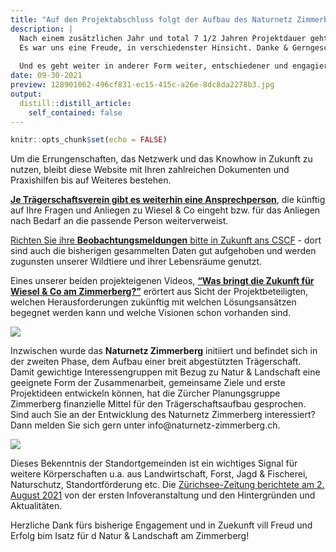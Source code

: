 ```yaml
---
title: "Auf den Projektabschluss folgt der Aufbau des Naturnetz Zimmerberg!"
description: |
  Nach einem zusätzlichen Jahr und total 7 1/2 Jahren Projektdauer geht Wiesel & Co am Zimmerberg jetzt definitiv zu Ende.
  Es war uns eine Freude, in verschiedenster Hinsicht. Danke & Gerngeschehen.
  
  Und es geht weiter in anderer Form weiter, entschiedener und engagierter wie nie zuvor.
date: 09-30-2021
preview: 128901062-496cf831-ec15-415c-a26e-8dc8da2278b3.jpg
output:
  distill::distill_article:
    self_contained: false
---
```



```r
knitr::opts_chunk$set(echo = FALSE)
```

Um die Errungenschaften, das Netzwerk und das Knowhow in Zukunft zu nutzen, bleibt diese Website mit Ihren zahlreichen Dokumenten und Praxishilfen bis auf Weiteres bestehen. 

**[Je Trägerschaftsverein gibt es weiterhin eine Ansprechperson](/ueber-uns/27-die-traegerschaft-wir-stellen-uns-vor/)**, die künftig auf Ihre Fragen und Anliegen zu Wiesel & Co eingeht bzw. für das Anliegen nach Bedarf an die passende Person weiterverweist.

[Richten Sie ihre **Beobachtungsmeldungen** bitte in Zukunft ans CSCF](/Beobachtung-Melden.html) - dort sind auch die bisherigen gesammelten Daten gut aufgehoben und werden zugunsten unserer Wildtiere und ihrer Lebensräume genutzt.

Eines unserer beiden projekteigenen Videos, <a href="https://youtu.be/1ET_8utQuwk" target="_blank">**"Was bringt die Zukunft für Wiesel & Co am Zimmerberg?"**</a> erörtert aus Sicht der Projektbeteiligten, welchen Herausforderungen zukünftig mit welchen Lösungsansätzen begegnet werden kann und welche Visionen schon vorhanden sind.

![](128899128-2b4de64d-f277-45c6-beba-5a3da3a2e969.JPG)

Inzwischen wurde das **Naturnetz Zimmerberg** initiiert und befindet sich in der zweiten Phase, dem Aufbau einer breit abgestützten Trägerschaft.
Damit gewichtige Interessengruppen mit Bezug zu Natur & Landschaft eine geeignete Form der Zusammenarbeit, gemeinsame Ziele und erste Projektideen entwickeln können, hat die Zürcher Planungsgruppe Zimmerberg finanzielle Mittel für den Trägerschaftsaufbau gesprochen. 
Sind auch Sie an der Entwicklung des Naturnetz Zimmerberg interessiert? 
Dann melden Sie sich gern unter info@naturnetz-zimmerberg.ch.

![](128898851-f90d1665-ff45-4081-9384-347fa7bc3452.jpg)

Dieses Bekenntnis der Standortgemeinden ist ein wichtiges Signal für weitere Körperschaften u.a. aus Landwirtschaft, Forst, Jagd & Fischerei, Naturschutz, Standortförderung etc. 
Die [Zürichsee-Zeitung berichtete am 2. August 2021](https://www.zsz.ch/neues-netzwerk-soll-natur-am-linken-seeufer-foerdern-822039542417) von der ersten Infoveranstaltung und den Hintergründen und Aktualitäten.

Herzliche Dank fürs bisherige Engagement und in Zuekunft vill Freud und Erfolg bim Isatz für d Natur & Landschaft am Zimmerberg!
